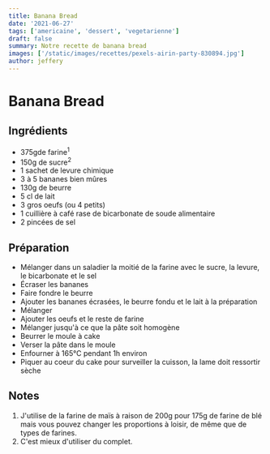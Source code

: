 ```yaml
---
title: Banana Bread
date: '2021-06-27'
tags: ['americaine', 'dessert', 'vegetarienne']
draft: false
summary: Notre recette de banana bread
images: ['/static/images/recettes/pexels-airin-party-830894.jpg']
author: jeffery
---
```


# Banana Bread

<Pexels
  src="/static/images/recettes/pexels-airin-party-830894.jpg"
  srcurl="https://www.pexels.com/photo/close-up-photography-of-banana-bread-on-saucer-830894/"
  author="Airin Party"
  authorurl="https://www.pexels.com/@airin-party-252379"
  alt="banana bread"
/>

## Ingrédients

- 375gde farine<sup>1</sup>
- 150g de sucre<sup>2</sup>
- 1 sachet de levure chimique
- 3 à 5 bananes bien mûres
- 130g de beurre
- 5 cl de lait
- 3 gros oeufs (ou 4 petits)
- 1 cuillière à café rase de bicarbonate de soude alimentaire
- 2 pincées de sel

## Préparation

- Mélanger dans un saladier la moitié de la farine avec le sucre, la levure, le bicarbonate et le sel
- Écraser les bananes
- Faire fondre le beurre
- Ajouter les bananes écrasées, le beurre fondu et le lait à la préparation
- Mélanger
- Ajouter les oeufs et le reste de farine
- Mélanger jusqu'à ce que la pâte soit homogène
- Beurrer le moule à cake
- Verser la pâte dans le moule
- Enfourner à 165°C pendant 1h environ
- Piquer au coeur du cake pour surveiller la cuisson, la lame doit ressortir sèche

## Notes

1. J'utilise de la farine de maïs à raison de 200g pour 175g de farine de blé mais vous pouvez changer les proportions à loisir, de même que de types de farines.
1. C'est mieux d'utiliser du complet.
